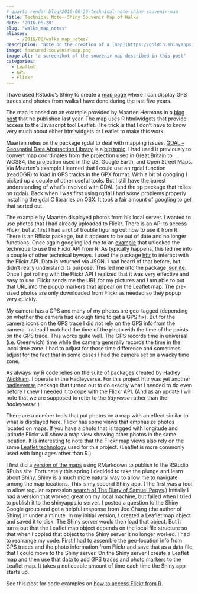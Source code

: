 ```yaml
---
# quarto render blog/2016-06-28-technical-note-shiny-souvenir-map
title: Technical Note--Shiny Souvenir Map of Walks
date: '2016-06-28'
slug: "walks_map_notes"
aliases:
    - /2016/06/walks_map_notes/
description: 'Note on the creation of a [map](https://goldin.shinyapps.io/Walks/) created using Shiny which shows GPS traces and photos of my walking holidays.'
image: featured-souvenir-map.png
image-alt: 'a screenshot of the souvenir map described in this post'
categories:
  - Leaflet
  - GPS
  - Flickr
---
```


I have used RStudio's Shiny to create a [map page](https://goldin.shinyapps.io/Walks/) where I can display GPS traces and photos from walks I have done during the last five years.

The map is based on an example provided by Maarten Hermans in a [blog post](http://mhermans.net/hiking-gpx-r-leaflet.html) that he published last year. The map uses R htmlwidgets that provide access to the Javascript tool Leaflet. The trick is that I don't have to know very much about either htmlwidgets or Leaflet to make this work.

Maarten relies on the package rgdal to deal with mapping issues. [GDAL -- Geospatial Data Abstraction Library](http://www.gdal.org/) is a [big topic](http://www.osgeo.org/gdal_ogr). I had used it previously to convert map coordinates from the projection used in Great Britain to WGS84, the projection used in the US, Google Earth, and Open Street Maps. Via Maarten's example I learned that I could use an rgdal function (readOGR) to load in GPS tracks in the GPX format. With a bit of googling I picked up a couple of other useful tools. But I still have the barest understanding of what's involved with GDAL (and the sp package that relies on rgdal). Back when I was first using rgdal I had some problems properly installing the gdal C libraries on OSX. It took a fair amount of googling to get that sorted out.

The example by Maarten displayed photos from his local server. I wanted to use photos that I had already uploaded to Flickr. There is an API to access Flickr, but at first I had a lot of trouble figuring out how to use it from R. There is an Rflickr package, but it appears to be out of date and no longer functions. Once again googling led me to an [example](http://timelyportfolio.github.io/rCharts_Rflickr/iso_httr.html) that unlocked the technique to use the Flickr API from R. As typically happens, this led me into a couple of other technical byways. I used the package [httr](https://cran.r-project.org/web/packages/httr/index.html) to interact with the Flickr API. Data is returned via JSON. I had heard of that before, but didn't really understand its purpose. This led me into the package [jsonlite](https://cran.r-project.org/web/packages/jsonlite/vignettes/json-aaquickstart.html). Once I got rolling with the Flickr API I realized that it was very effective and easy to use. Flickr sends me the URL for my pictures and I am able to put that URL into the popup markers that appear on the Leaflet map. The pre-sized photos are only downloaded from Flickr as needed so they popup very quickly.

My camera has a GPS and many of my photos are geo-tagged (depending on whether the camera had enough time to get a GPS fix). But for the camera icons on the GPS trace I did not rely on the GPS info from the camera. Instead I matched the time of the photo with the time of the points on the GPS trace. This works quite well. The GPS records time in universal (i.e. Greenwich) time while the camera generally records the time in the local time zone. I had to adjust for those time difference and sometimes adjust for the fact that in some cases I had the camera set on a wacky time zone.

As always my R code relies on the suite of packages created by [Hadley Wickham](http://priceonomics.com/hadley-wickham-the-man-who-revolutionized-r/). I operate in the Hadleyverse. For this project httr was yet another [hadleyverse](http://adolfoalvarez.cl/the-hitchhikers-guide-to-the-hadleyverse/) package that turned out to do exactly what I needed to do even before I knew I needed it to cope with the Flickr API. (And as an update I will note that we are supposed to refer to the *tidyverse* rather than the *hadleyverse*.)

There are a number tools that put photos on a map with an effect similar to what is displayed here. Flickr has some views that emphasize photos located on maps. If you have a photo that is tagged with longitude and latitude Flickr will show a map view showing other photos in the same location. It is interesting to note that the Flickr map views also rely on the same [Leaflet technology](http://leafletjs.com/) used for this project. (Leaflet is more commonly used with languages other than R.)

I first did a [version of the maps](http://rpubs.com/JohnGoldin/149745) using RMarkdown to publish to the RStudio RPubs site. Fortunately this spring I decided to take the plunge and learn about Shiny. Shiny is a much more natural way to allow me to navigate among the map locations. This is my second Shiny app. (The first was a tool to allow regular expression [search of The Diary of Samuel Pepys](https://goldin.shinyapps.io/Search_Pepys/).) Initially I had a version that worked great on my local machine, but failed when I tried to publish it to the shinyapps.io server. I posted a question to the Shiny Google group and got a helpful response from Joe Chang (the author of Shiny) in under a minute. In my initial version, I created a Leaflet map object and saved it to disk. The Shiny server would then load that object. But it turns out that the Leaflet map object depends on the local file structure so that when I copied that object to the Shiny server it no longer worked. I had to rearrange my code. First I had to assemble the geo-location info from GPS traces and the photo information from Flickr and save that as a data file that I could move to the Shiny server. On the Shiny server I create a Leaflet map and then use that data to add GPS traces and photo markers to the Leaflet map. It takes a noticeable amount of time each time the Shiny app starts up.

See this post for code examples on [how to access Flickr from R](blog/2016-07-flickr-api/).
